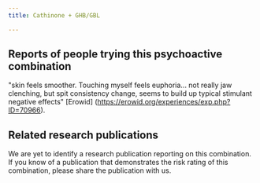---
title: Cathinone + GHB/GBL

---

## Reports of people trying this psychoactive combination

"skin feels smoother. Touching myself feels euphoria... not really jaw clenching, but spit consistency change, seems to build up typical stimulant negative effects" [Erowid] (https://erowid.org/experiences/exp.php?ID=70966).



## Related research publications

We are yet to identify a research publication reporting on this combination. If you know of a publication that demonstrates the risk rating of this combination, please share the publication with us.



